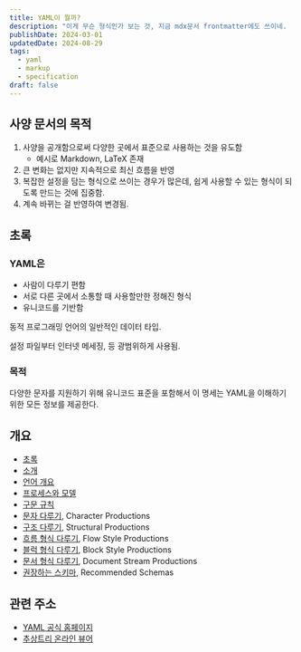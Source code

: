 ```yaml
---
title: YAML이 뭘까?
description: "이게 무슨 형식인가 보는 것, 지금 mdx문서 frontmatter에도 쓰이네.        "
publishDate: 2024-03-01
updatedDate: 2024-08-29
tags:
  - yaml
  - markup
  - specification
draft: false
---
```


## 사양 문서의 목적

1. 사양을 공개함으로써 다양한 곳에서 표준으로 사용하는 것을 유도함
   - 예시로 Markdown, LaTeX 존재
2. 큰 변화는 없지만 지속적으로 최신 흐름을 반영
3. 복잡한 설정을 담는 형식으로 쓰이는 경우가 많은데, 쉽게 사용할 수 있는 형식이 되도록 만드는 것에 집중함.
4. 계속 바뀌는 걸 반영하여 변경됨.

## 초록

### YAML은

- 사람이 다루기 편함
- 서로 다른 곳에서 소통할 때 사용할만한 정해진 형식
- 유니코드를 기반함

동적 프로그래밍 언어의 일반적인 데이터 타입.

설정 파일부터 인터넷 메세징, 등 광범위하게 사용됨.

### 목적

다양한 문자를 지원하기 위해 유니코드 표준을 포함해서 이 명세는 YAML을 이해하기 위한 모든 정보를 제공한다.

## 개요

- [초록](#초록)
- [소개](#소개)
- [언어 개요](yaml-lang-overview.mdx)
- [프로세스와 모델](#프로세스와-모델)
- [구문 규칙](#구문-규칙)
- [문자 다루기](#문자-다루기), Character Productions
- [구조 다루기](#구조-다루기), Structural Productions
- [흐름 형식 다루기](#흐름-형식-다루기), Flow Style Productions
- [블럭 형식 다루기](#블럭-형식-다루기), Block Style Productions
- [문서 형식 다루기](#문서-형식-다루기), Document Stream Productions
- [권장하는 스키마](#권장하는-스키마), Recommended Schemas

## 관련 주소

- [YAML 공식 홈페이지](https://yaml.org/spec/1.2/spec)
- [추상트리 온라인 뷰어](https://astexplorer.net)
